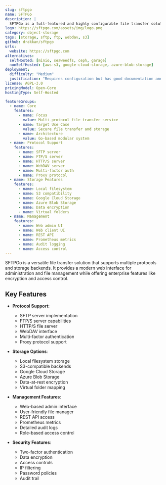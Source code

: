 ```yaml
---
slug: sftpgo
name: SFTPGo
description: |
  SFTPGo is a full-featured and highly configurable file transfer solution supporting SFTP, HTTP/S, FTP/S, and WebDAV protocols with multiple storage backends including local filesystem, S3, Google Cloud Storage, and Azure Blob Storage.
logo: https://sftpgo.com/assets/img/logo.png
category: object-storage
tags: [storage, sftp, ftp, webdav, s3]
github: drakkan/sftpgo
urls:
  website: https://sftpgo.com
alternatives:
  selfHosted: [minio, seaweedfs, ceph, garage]
  nonSelfHosted: [aws-s3, google-cloud-storage, azure-blob-storage]
deployment:
  difficulty: "Medium"
  justification: "Requires configuration but has good documentation and container support."
license: AGPL-3.0
pricingModel: Open-Core
hostingType: Self-Hosted

featureGroups:
  - name: Core
    features:
      - name: Focus
        value: Multi-protocol file transfer service
      - name: Target Use Case
        value: Secure file transfer and storage
      - name: Architecture
        value: Go-based modular system
  - name: Protocol Support
    features:
      - name: SFTP server
      - name: FTP/S server
      - name: HTTP/S server
      - name: WebDAV server
      - name: Multi-factor auth
      - name: Proxy protocol
  - name: Storage Features
    features:
      - name: Local filesystem
      - name: S3 compatibility
      - name: Google Cloud Storage
      - name: Azure Blob Storage
      - name: Data encryption
      - name: Virtual folders
  - name: Management
    features:
      - name: Web admin UI
      - name: Web client UI
      - name: REST API
      - name: Prometheus metrics
      - name: Audit logging
      - name: Access control
---
```


SFTPGo is a versatile file transfer solution that supports multiple protocols and storage backends. It provides a modern web interface for administration and file management while offering enterprise features like encryption and access control.

## Key Features

- **Protocol Support**:

  - SFTP server implementation
  - FTP/S server capabilities
  - HTTP/S file server
  - WebDAV interface
  - Multi-factor authentication
  - Proxy protocol support

- **Storage Options**:

  - Local filesystem storage
  - S3-compatible backends
  - Google Cloud Storage
  - Azure Blob Storage
  - Data-at-rest encryption
  - Virtual folder mapping

- **Management Features**:

  - Web-based admin interface
  - User-friendly file manager
  - REST API access
  - Prometheus metrics
  - Detailed audit logs
  - Role-based access control

- **Security Features**:
  - Two-factor authentication
  - Data encryption
  - Access controls
  - IP filtering
  - Password policies
  - Audit trail
